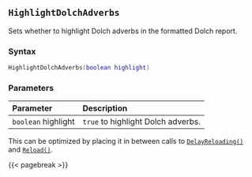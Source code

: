 ## `HighlightDolchAdverbs`

Sets whether to highlight Dolch adverbs in the formatted Dolch report.

### Syntax {-}

``` .lua
HighlightDolchAdverbs(boolean highlight)
```

### Parameters {-}

**Parameter** | **Description**
| :-- | :-- |
| `boolean` highlight | `true` to highlight Dolch adverbs. |

::: {.tipsection data-latex=""}
This can be optimized by placing it in between calls to [`DelayReloading()`](#standard-delayreloading) and [`Reload()`](#standard-reload).
:::

{{< pagebreak >}}